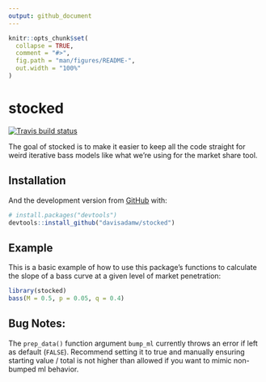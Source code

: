```yaml
---
output: github_document
---
```


<!-- README.md is generated from README.Rmd. Please edit that file -->

```r
knitr::opts_chunk$set(
  collapse = TRUE,
  comment = "#>",
  fig.path = "man/figures/README-",
  out.width = "100%"
)
```

# stocked

<!-- badges: start -->
[![Travis build status](https://travis-ci.org/davisadamw/stocked.svg?branch=master)](https://travis-ci.org/davisadamw/stocked)
<!-- badges: end -->

The goal of stocked is to make it easier to keep all the code straight for weird iterative bass models like what we're using for the market share tool.

## Installation

And the development version from [GitHub](https://github.com/davisadamw/stocked) with:

``` r
# install.packages("devtools")
devtools::install_github("davisadamw/stocked")
```
## Example

This is a basic example of how to use this package's functions to calculate the slope of a bass curve at a given level of market penetration:

```r
library(stocked)
bass(M = 0.5, p = 0.05, q = 0.4)
```

## Bug Notes:

The `prep_data()` function argument `bump_ml` currently throws an error if left as default (`FALSE`). Recommend setting it to true and manually ensuring starting value / total is not higher than allowed if you want to mimic non-bumped ml behavior.


